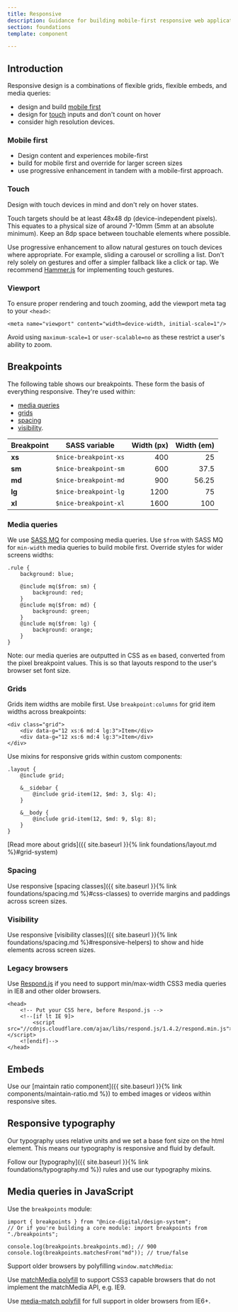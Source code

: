 ```yaml
---
title: Responsive
description: Guidance for building mobile-first responsive web applications
section: foundations
template: component

---
```


## Introduction

Responsive design is a combinations of flexible grids, flexible embeds, and media queries:

- design and build [mobile first](#mobile-first)
- design for [touch](#touch) inputs and don't count on hover
- consider high resolution devices.

### Mobile first

- Design content and experiences mobile-first
- build for mobile first and override for larger screen sizes
- use progressive enhancement in tandem with a mobile-first approach.

### Touch

Design with touch devices in mind and don't rely on hover states.

Touch targets should be at least 48x48 dp (device-independent pixels). This equates to a physical size of around 7-10mm (5mm at an absolute minimum). Keep an 8dp space between touchable elements where possible.

Use progressive enhancement to allow natural gestures on touch devices where appropriate. For example, sliding a carousel or scrolling a list. Don't rely solely on gestures and offer a simpler fallback like a click or tap. We recommend [Hammer.js](http://hammerjs.github.io/) for implementing touch gestures.

### Viewport

To ensure proper rendering and touch zooming, add the viewport meta tag to your `<head>`:

```
<meta name="viewport" content="width=device-width, initial-scale=1"/>
```

Avoid using `maximum-scale=1` or `user-scalable=no` as these restrict a user's ability to zoom.

## Breakpoints

The following table shows our breakpoints. These form the basis of everything responsive. They're used within:

- [media queries](#media-queries)
- [grids](#grids)
- [spacing](#spacing)
- [visibility](#visibility).

| Breakpoint | SASS variable         | Width (px) | Width (em) |
| ---------- | --------------------- | ---------: | ---------: |
| **xs**     | `$nice-breakpoint-xs` |        400 |         25 |
| **sm**     | `$nice-breakpoint-sm` |        600 |       37.5 |
| **md**     | `$nice-breakpoint-md` |        900 |      56.25 |
| **lg**     | `$nice-breakpoint-lg` |       1200 |         75 |
| **xl**     | `$nice-breakpoint-xl` |       1600 |        100 |

### Media queries

We use [SASS MQ](https://github.com/sass-mq/sass-mq) for composing media queries. Use `$from` with SASS MQ for `min-width` media queries to build mobile first. Override styles for wider screens widths:

```
.rule {
    background: blue;

    @include mq($from: sm) {
        background: red;
    }
    @include mq($from: md) {
        background: green;
    }
    @include mq($from: lg) {
        background: orange;
    }
}
```

Note: our media queries are outputted in CSS as `em` based, converted from the pixel breakpoint values. This is so that layouts respond to the user's browser set font size.

### Grids

Grids item widths are mobile first. Use `breakpoint:columns` for grid item widths across breakpoints:

```
<div class="grid">
    <div data-g="12 xs:6 md:4 lg:3">Item</div>
    <div data-g="12 xs:6 md:4 lg:3">Item</div>
</div>
```

Use mixins for responsive grids within custom components:

```
.layout {
    @include grid;

    &__sidebar {
        @include grid-item(12, $md: 3, $lg: 4);
    }

    &__body {
        @include grid-item(12, $md: 9, $lg: 8);
    }
}
```

[Read more about grids]({{ site.baseurl }}{% link foundations/layout.md %}#grid-system)

### Spacing

Use responsive [spacing classes]({{ site.baseurl }}{% link foundations/spacing.md %}#css-classes) to override margins and paddings across screen sizes.

### Visibility

Use responsive [visibility classes]({{ site.baseurl }}{% link foundations/spacing.md %}#responsive-helpers) to show and hide elements across screen sizes.

### Legacy browsers

Use [Respond.js](https://github.com/scottjehl/Respond) if you need to support min/max-width CSS3 media queries in IE8 and other older browsers.

```
<head>
    <!-- Put your CSS here, before Respond.js -->
    <!--[if lt IE 9]>
        <script src="//cdnjs.cloudflare.com/ajax/libs/respond.js/1.4.2/respond.min.js"></script>
    <![endif]-->
</head>
```

## Embeds

Use our [maintain ratio component]({{ site.baseurl }}{% link components/maintain-ratio.md %}) to embed images or videos within responsive sites.

## Responsive typography

Our typography uses relative units and we set a base font size on the html element. This means our typography is responsive and fluid by default.

Follow our [typography]({{ site.baseurl }}{% link foundations/typography.md %}) rules and use our typography mixins.

## Media queries in JavaScript

Use the `breakpoints` module:

```
import { breakpoints } from "@nice-digital/design-system";
// Or if you're building a core module: import breakpoints from "./breakpoints";

console.log(breakpoints.breakpoints.md); // 900
console.log(breakpoints.matchesFrom("md")); // true/false
```

Support older browsers by polyfilling `window.matchMedia`:

Use [matchMedia polyfill](https://github.com/paulirish/matchMedia.js) to support CSS3 capable browsers that do not implement the matchMedia API, e.g. IE9.

Use [media-match polyfill](https://github.com/weblinc/media-match) for full support in older browsers from IE6+.
